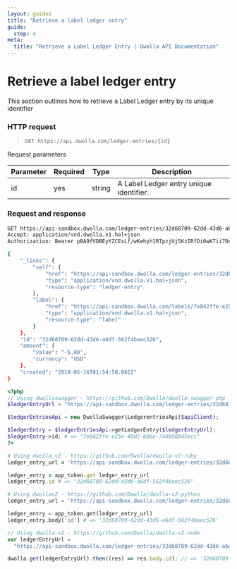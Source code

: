 ```yaml
---
layout: guides
title: "Retrieve a label ledger entry"
guide:
  step: 4
meta:
  title: "Retrieve a Label Ledger Entry | Dwolla API Documentation"
---
```


# Retrieve a label ledger entry

This section outlines how to retrieve a Label Ledger entry by its unique identifier

### HTTP request

> `GET https://api.dwolla.com/ledger-entries/{id}`

Request parameters

| Parameter | Required | Type   | Description                             |
| --------- | -------- | ------ | --------------------------------------- |
| id        | yes      | string | A Label Ledger entry unique identifier. |

### Request and response

```bash
GET https://api-sandbox.dwolla.com/ledger-entries/32d68709-62dd-43d6-a6df-562f4baec526
Accept: application/vnd.dwolla.v1.hal+json
Authorization: Bearer pBA9fVDBEyYZCEsLf/wKehyh1RTpzjUj5KzIRfDi0wKTii7DqY

{
    "_links": {
        "self": {
            "href": "https://api-sandbox.dwolla.com/ledger-entries/32d68709-62dd-43d6-a6df-562f4baec526",
            "type": "application/vnd.dwolla.v1.hal+json",
            "resource-type": "ledger-entry"
        },
        "label": {
            "href": "https://api-sandbox.dwolla.com/labels/7e042ffe-e25e-40d2-b86e-748b98845ecc",
            "type": "application/vnd.dwolla.v1.hal+json",
            "resource-type": "label"
        }
    },
    "id": "32d68709-62dd-43d6-a6df-562f4baec526",
    "amount": {
        "value": "-5.00",
        "currency": "USD"
    },
    "created": "2019-05-16T01:54:58.062Z"
}
```

```php
<?php
// Using dwollaswagger - https://github.com/Dwolla/dwolla-swagger-php
$ledgerEntryUrl = "https://api-sandbox.dwolla.com/ledger-entries/32d68709-62dd-43d6-a6df-562f4baec526";

$ledgerEntriesApi = new DwollaSwagger\LedgerentriesApi($apiClient);

$ledgerEntry = $ledgerEntriesApi->getLedgerEntry($ledgerEntryUrl);
$ledgerEntry->id; # => "7e042ffe-e25e-40d2-b86e-748b98845ecc"
?>
```

```ruby
# Using dwolla_v2 - https://github.com/Dwolla/dwolla-v2-ruby
ledger_entry_url = 'https://api-sandbox.dwolla.com/ledger-entries/32d68709-62dd-43d6-a6df-562f4baec526'

ledger_entry = app_token.get ledger_entry_url
ledger_entry.id # => "32d68709-62dd-43d6-a6df-562f4baec526"
```

```python
# Using dwollav2 - https://github.com/Dwolla/dwolla-v2-python
ledger_entry_url = 'https://api-sandbox.dwolla.com/ledger-entries/32d68709-62dd-43d6-a6df-562f4baec526'

ledger_entry = app_token.get(ledger_entry_url)
ledger_entry.body['id'] # => '32d68709-62dd-43d6-a6df-562f4baec526'
```

```javascript
// Using dwolla-v2 - https://github.com/Dwolla/dwolla-v2-node
var ledgerEntryUrl =
  "https://api-sandbox.dwolla.com/ledger-entries/32d68709-62dd-43d6-a6df-562f4baec526";

dwolla.get(ledgerEntryUrl).then((res) => res.body.id); // => '32d68709-62dd-43d6-a6df-562f4baec526'
```
